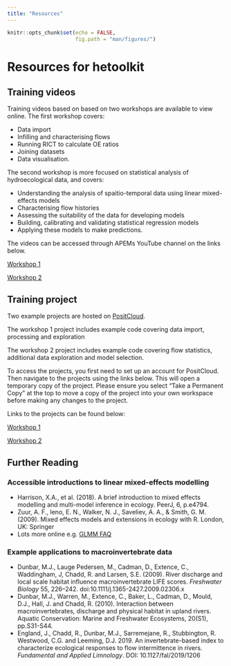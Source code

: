 ```yaml
---
title: "Resources"
---
```


```r
knitr::opts_chunk$set(echo = FALSE,
                      fig.path = "man/figures/")
```

# Resources for hetoolkit

## Training videos

Training videos based on based on two workshops are available to view online. The first workshop covers:

 * Data import 
 * Infilling and characterising flows 
 * Running RICT to calculate OE ratios 
 * Joining datasets 
 * Data visualisation.
 
The second workshop is more focused on statistical analysis of hydroecological data, and covers:

 * Understanding the analysis of spaitio-temporal data using linear mixed-effects models
 * Characterising flow histories
 * Assessing the suitability of the data for developing models
 * Building, calibrating and validating statistical regression models
 * Applying these models to make predictions.
 
 The videos can be accessed through APEMs YouTube channel on the links below.
 
 [Workshop 1](https://www.youtube.com/playlist?list=PLyZ0s0I9obPiWJ6u748Npe_pokL4SQpZu)
 
 [Workshop 2](https://www.youtube.com/playlist?list=PLyZ0s0I9obPj3bUDp9a8S1d0LF6ZiQYTT)


## Training project

Two example projects are hosted on [PositCloud](https://posit.cloud/). 

The workshop 1 project includes example code covering data import, processing and exploration

The workshop 2 project includes example code covering flow statistics, additional data exploration and model selection.

To access the projects, you first need to set up an account for PositCloud. Then navigate to the projects using the links below. This will open a temporary copy of the project. Please ensure you select "Take a Permanent Copy" at the top to move a copy of the project into your own workspace before making any changes to the project.

Links to the projects can be found below:

[Workshop 1](https://eur03.safelinks.protection.outlook.com/?url=https%3A%2F%2Fposit.cloud%2Fcontent%2F5663223&data=05%7C01%7Ci.gordon%40apemltd.co.uk%7C59f2aeb5fcec4eac7b1708db34537298%7Cf802729b1f8447b4881f4980f9545543%7C0%7C0%7C638161305235041721%7CUnknown%7CTWFpbGZsb3d8eyJWIjoiMC4wLjAwMDAiLCJQIjoiV2luMzIiLCJBTiI6Ik1haWwiLCJXVCI6Mn0%3D%7C3000%7C%7C%7C&sdata=SBy2SyUV%2B%2F%2FIWrcdAe857KHXQNHueHMMS7sPepPEw78%3D&reserved=0)

[Workshop 2](https://eur03.safelinks.protection.outlook.com/?url=https%3A%2F%2Fposit.cloud%2Fcontent%2F5663226&data=05%7C01%7Ci.gordon%40apemltd.co.uk%7Cbf9cff5872b44182301b08db34540802%7Cf802729b1f8447b4881f4980f9545543%7C0%7C0%7C638161307737880503%7CUnknown%7CTWFpbGZsb3d8eyJWIjoiMC4wLjAwMDAiLCJQIjoiV2luMzIiLCJBTiI6Ik1haWwiLCJXVCI6Mn0%3D%7C3000%7C%7C%7C&sdata=eOV2dydEe7SwE5nnuFLBLW%2BarkN0e6zr4JPoOnoyEnI%3D&reserved=0)

## Further Reading

### Accessible introductions to linear mixed-effects modelling

 * Harrison, X.A., et al. (2018). A brief introduction to mixed effects modelling and multi-model inference in ecology. PeerJ, 6, p.e4794.
 * Zuur, A. F., Ieno, E. N., Walker, N. J., Saveliev, A. A., & Smith, G. M. (2009). Mixed effects models and extensions in ecology with R. London, UK: Springer
 * Lots more online e.g. [GLMM FAQ](http://bbolker.github.io/mixedmodels-misc/glmmFAQ.html)
 
### Example applications to macroinvertebrate data

 * Dunbar, M.J., Lauge Pedersen, M., Cadman, D., Extence, C., Waddingham, J, Chadd, R. and Larsen, S.E. (2009). River discharge and local scale habitat influence macroinvertebrate LIFE scores. *Freshwater Biology* 55, 226–242. doi:10.1111/j.1365-2427.2009.02306.x
 * Dunbar, M.J., Warren, M., Extence, C., Baker, L., Cadman, D., Mould, D.J., Hall, J. and Chadd, R. (2010). Interaction between macroinvertebrates, discharge and physical habitat in upland rivers. Aquatic Conservation: Marine and Freshwater Ecosystems, 20(S1), pp.S31-S44.
 * England, J., Chadd, R., Dunbar, M.J., Sarremejane, R., Stubbington, R. Westwood, C.G. and Leeming, D.J. 2019. An invertebrate-based index to characterize ecological responses to flow intermittence in rivers. *Fundamental and Applied Limnology*. DOI: 10.1127/fal/2019/1206

